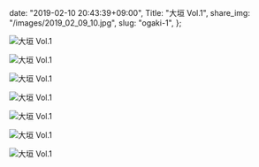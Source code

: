   date: "2019-02-10 20:43:39+09:00",
  Title: "大垣 Vol.1",
  share_img: "/images/2019_02_09_10.jpg",
  slug: "ogaki-1",
};

![大垣 Vol.1](/images/2019_02_09_5.jpg)

![大垣 Vol.1](/images/2019_02_09_6.jpg)

![大垣 Vol.1](/images/2019_02_09_7.jpg)

![大垣 Vol.1](/images/2019_02_09_8.jpg)

![大垣 Vol.1](/images/2019_02_09_9.jpg)

![大垣 Vol.1](/images/2019_02_09_10.jpg)

![大垣 Vol.1](/images/2019_02_09_11.jpg)
